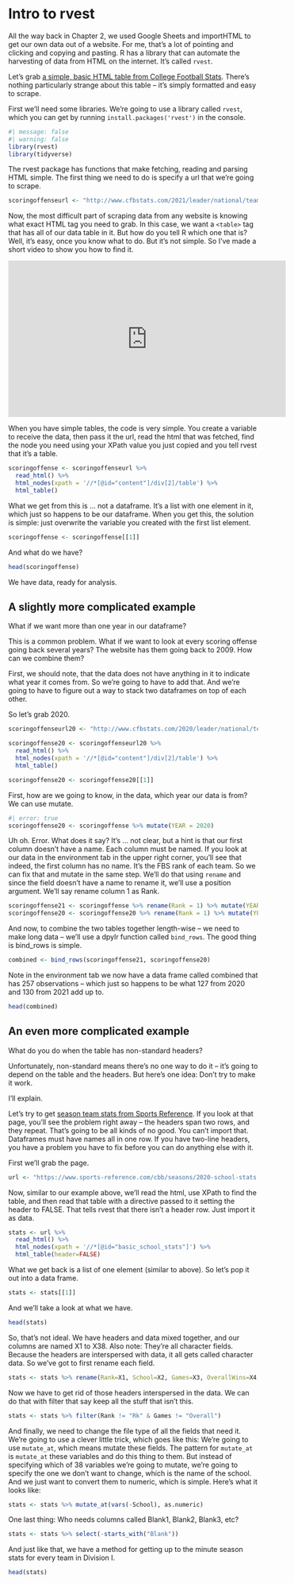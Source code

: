 # Intro to rvest

All the way back in Chapter 2, we used Google Sheets and importHTML to get our own data out of a website. For me, that's a lot of pointing and clicking and copying and pasting. R has a library that can automate the harvesting of data from HTML on the internet. It's called `rvest`. 

Let's grab [a simple, basic HTML table from College Football Stats](http://www.cfbstats.com/2021/leader/national/team/offense/split01/category09/sort01.html). There's nothing particularly strange about this table -- it's simply formatted and easy to scrape. 

First we'll need some libraries. We're going to use a library called `rvest`, which you can get by running `install.packages('rvest')` in the console. 

```r
#| message: false
#| warning: false
library(rvest)
library(tidyverse)
```

The rvest package has functions that make fetching, reading and parsing HTML simple. The first thing we need to do is specify a url that we're going to scrape.

```r
scoringoffenseurl <- "http://www.cfbstats.com/2021/leader/national/team/offense/split01/category09/sort01.html"
```

Now, the most difficult part of scraping data from any website is knowing what exact HTML tag you need to grab. In this case, we want a `<table>` tag that has all of our data table in it. But how do you tell R which one that is? Well, it's easy, once you know what to do. But it's not simple. So I've made a short video to show you how to find it. 

<iframe width="560" height="315" src="https://www.youtube.com/embed/kYkSE3zWa9Y" frameborder="0" allow="accelerometer; autoplay; encrypted-media; gyroscope; picture-in-picture" allowfullscreen></iframe>

When you have simple tables, the code is very simple. You create a variable to receive the data, then pass it the url, read the html that was fetched, find the node you need using your XPath value you just copied and you tell rvest that it's a table. 

```r
scoringoffense <- scoringoffenseurl %>%
  read_html() %>%
  html_nodes(xpath = '//*[@id="content"]/div[2]/table') %>%
  html_table()
```

What we get from this is ... not a dataframe. It's a list with one element in it, which just so happens to be our dataframe. When you get this, the solution is simple: just overwrite the variable you created with the first list element.

```r
scoringoffense <- scoringoffense[[1]]
```

And what do we have? 

```r
head(scoringoffense)
```

We have data, ready for analysis. 

## A slightly more complicated example

What if we want more than one year in our dataframe?

This is a common problem. What if we want to look at every scoring offense going back several years? The website has them going back to 2009. How can we combine them? 

First, we should note, that the data does not have anything in it to indicate what year it comes from. So we're going to have to add that. And we're going to have to figure out a way to stack two dataframes on top of each other. 

So let's grab 2020.

```r
scoringoffenseurl20 <- "http://www.cfbstats.com/2020/leader/national/team/offense/split01/category09/sort01.html"

scoringoffense20 <- scoringoffenseurl20 %>%
  read_html() %>%
  html_nodes(xpath = '//*[@id="content"]/div[2]/table') %>%
  html_table()

scoringoffense20 <- scoringoffense20[[1]]
```

First, how are we going to know, in the data, which year our data is from? We can use mutate.

```r
#| error: true
scoringoffense20 <- scoringoffense %>% mutate(YEAR = 2020)
```

Uh oh. Error. What does it say? It's ... not clear, but a hint is that our first column doesn't have a name. Each column must be named. If you look at our data in the environment tab in the upper right corner, you'll see that indeed, the first column has no name. It's the FBS rank of each team. So we can fix that and mutate in the same step. We'll do that using `rename` and since the field doesn't have a name to rename it, we'll use a position argument. We'll say rename column 1 as Rank. 

```r
scoringoffense21 <- scoringoffense %>% rename(Rank = 1) %>% mutate(YEAR = 2021)
scoringoffense20 <- scoringoffense20 %>% rename(Rank = 1) %>% mutate(YEAR = 2020)
```

And now, to combine the two tables together length-wise -- we need to make long data -- we'll use a dpylr function called `bind_rows`. The good thing is bind_rows is simple.

```r
combined <- bind_rows(scoringoffense21, scoringoffense20)
```

Note in the environment tab we now have a data frame called combined that has 257 observations -- which just so happens to be what 127 from 2020 and 130 from 2021 add up to. 

```r
head(combined)
```

## An even more complicated example

What do you do when the table has non-standard headers? 

Unfortunately, non-standard means there's no one way to do it -- it's going to depend on the table and the headers. But here's one idea: Don't try to make it work. 

I'll explain.

Let's try to get [season team stats from Sports Reference](https://www.sports-reference.com/cbb/seasons/2020-school-stats.html). If you look at that page, you'll see the problem right away -- the headers span two rows, and they repeat. That's going to be all kinds of no good. You can't import that. Dataframes must have names all in one row. If you have two-line headers, you have a problem you have to fix before you can do anything else with it.

First we'll grab the page.
```r
url <- "https://www.sports-reference.com/cbb/seasons/2020-school-stats.html"
```

Now, similar to our example above, we'll read the html, use XPath to find the table, and then read that table with a directive passed to it setting the header to FALSE. That tells rvest that there isn't a header row. Just import it as data. 

```r
stats <- url %>%
  read_html() %>%
  html_nodes(xpath = '//*[@id="basic_school_stats"]') %>%
  html_table(header=FALSE)
```

What we get back is a list of one element (similar to above). So let's pop it out into a data frame.

```r
stats <- stats[[1]]
```

And we'll take a look at what we have. 

```r
head(stats)
```

So, that's not ideal. We have headers and data mixed together, and our columns are named X1 to X38. Also note: They're all character fields. Because the headers are interspersed with data, it all gets called character data. So we've got to first rename each field. 

```r
stats <- stats %>% rename(Rank=X1, School=X2, Games=X3, OverallWins=X4, OverallLosses=X5, WinPct=X6, OverallSRS=X7, OverallSOS=X8, Blank1=X9, ConferenceWins=X10, ConferenceLosses=X11, Blank2=X12, HomeWins=X13, HomeLosses=X14, Blank3=X15, AwayWins=X16, AwayLosses=X17, Blank4=X18, ForPoints=X19, OppPoints=X20, Blank5=X21, Minutes=X22, FieldGoalsMade=X23, FieldGoalsAttempted=X24, FieldGoalPCT=X25, ThreePointMade=X26, ThreePointAttempts=X27, ThreePointPct=X28, FreeThrowsMade=X29, FreeThrowsAttempted=X30, FreeThrowPCT=X31, OffensiveRebounds=X32, TotalRebounds=X33, Assists=X34, Steals=X35, Blocks=X36, Turnovers=X37, PersonalFouls=X38)
```

Now we have to get rid of those headers interspersed in the data. We can do that with filter that say keep all the stuff that isn't this.

```r
stats <- stats %>% filter(Rank != "Rk" & Games != "Overall") 
```

And finally, we need to change the file type of all the fields that need it. We're going to use a clever little trick, which goes like this: We're going to use `mutate_at`, which means mutate these fields. The pattern for `mutate_at` is `mutate_at` these variables and do this thing to them. But instead of specifying which of 38 variables we're going to mutate, we're going to specify the one we don't want to change, which is the name of the school. And we just want to convert them to numeric, which is simple. Here's what it looks like:

```r
stats <- stats %>% mutate_at(vars(-School), as.numeric)
```

One last thing: Who needs columns called Blank1, Blank2, Blank3, etc? 

```r
stats <- stats %>% select(-starts_with("Blank"))
```

And just like that, we have a method for getting up to the minute season stats for every team in Division I. 

```r
head(stats)
```